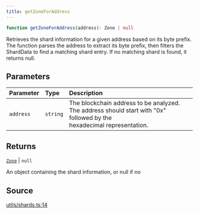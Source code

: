 ```yaml
---
title: getZoneForAddress
---
```


```ts
function getZoneForAddress(address): Zone | null
```

Retrieves the shard information for a given address based on its byte prefix. The function parses the address to
extract its byte prefix, then filters the ShardData to find a matching shard entry. If no matching shard is found, it
returns null.

## Parameters

| Parameter | Type | Description |
| :------ | :------ | :------ |
| `address` | `string` | The blockchain address to be analyzed. The address should start with "0x" followed by the<br />  hexadecimal representation. |

## Returns

[`Zone`](/content/enumerations/Zone) \| `null`

An object containing the shard information, or null if no

## Source

[utils/shards.ts:14](https://github.com/dominant-strategies/quais.js/blob/40f3917383e9421179ebdbc4076b907a7d088144/src/utils/shards.ts#L14)
